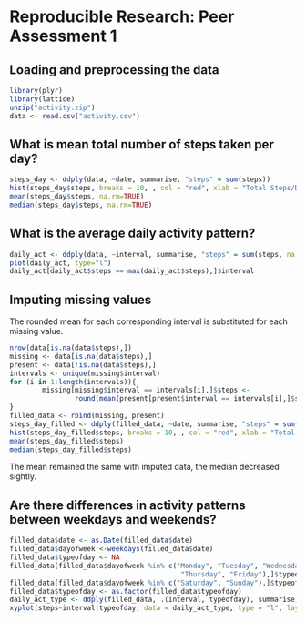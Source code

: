 # Reproducible Research: Peer Assessment 1


## Loading and preprocessing the data
```r
library(plyr)
library(lattice)
unzip("activity.zip")
data <- read.csv("activity.csv")

```


## What is mean total number of steps taken per day?

```r
steps_day <- ddply(data, ~date, summarise, "steps" = sum(steps))
hist(steps_day$steps, breaks = 10, , col = "red", xlab = "Total Steps/Day", main = "")
mean(steps_day$steps, na.rm=TRUE)
median(steps_day$steps, na.rm=TRUE)
```

## What is the average daily activity pattern?

```r
daily_act <- ddply(data, ~interval, summarise, "steps" = sum(steps, na.rm=TRUE))
plot(daily_act, type="l")
daily_act[daily_act$steps == max(daily_act$steps),]$interval
```


## Imputing missing values

The rounded mean for each corresponding interval is substituted for each missing value.

```r
nrow(data[is.na(data$steps),])
missing <- data[is.na(data$steps),]
present <- data[!is.na(data$steps),]
intervals <- unique(missing$interval)
for (i in 1:length(intervals)){
        missing[missing$interval == intervals[i],]$steps <- 
                round(mean(present[present$interval == intervals[i],]$steps))
}
filled_data <- rbind(missing, present)
steps_day_filled <- ddply(filled_data, ~date, summarise, "steps" = sum(steps))
hist(steps_day_filled$steps, breaks = 10, , col = "red", xlab = "Total Steps/Day", main = "")
mean(steps_day_filled$steps)
median(steps_day_filled$steps)
```

The mean remained the same with imputed data, the median decreased sightly.

## Are there differences in activity patterns between weekdays and weekends?

```r
filled_data$date <- as.Date(filled_data$date)
filled_data$dayofweek <-weekdays(filled_data$date)
filled_data$typeofday <- NA
filled_data[filled_data$dayofweek %in% c("Monday", "Tuesday", "Wednesday",
                                          "Thursday", "Friday"),]$typeofday <- "Weekday"
filled_data[filled_data$dayofweek %in% c("Saturday", "Sunday"),]$typeofday <- "Weekend"
filled_data$typeofday <- as.factor(filled_data$typeofday)
daily_act_type <- ddply(filled_data, .(interval, typeofday), summarise, "steps" = sum(steps))
xyplot(steps~interval|typeofday, data = daily_act_type, type = "l", layout = c(1,2))
```
